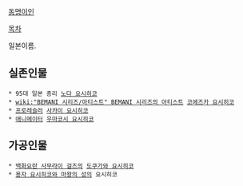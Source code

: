 [[동명이인]]

[[목차]]

일본이름.

== 실존인물 ==
 * 95대 일본 총리 [[노다 요시히코]]
 * [[wiki:"BEMANI 시리즈/아티스트" BEMANI 시리즈의 아티스트]] [[코에즈카 요시히코]]
 * [[프로레슬러]] [[사카이 요시히코]]
 * [[애니메이터]] [[우마코시 요시히코]]

== 가공인물 ==
 * [[백화요란 사무라이 걸즈]]의 [[도쿠가와 요시히코]]
 * [[용자 요시히코와 마왕의 성]]의 요시히코
